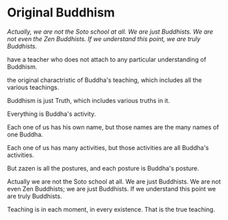 # Original Buddhism

_Actually, we are not the Soto school at all. We are just Buddhists. We are not even the Zen Buddhists. If we understand this point, we are truly Buddhists._

have a teacher who does not attach to any particular understanding of Buddhism.

the original charactristic of Buddha's teaching, which includes all the various teachings.

Buddhism is just Truth, which includes various truths in it.

Everything is Buddha's activity.

Each one of us has his own name, but those names are the many names of one Buddha.

Each one of us has many activities, but those activities are all Buddha's activities.

But zazen is all the postures, and each posture is Buddha's posture.

Actually we are not the Soto school at all. We are just Buddhists. We are not even Zen Buddhists; we are just Buddhists. If we understand this point we are truly Buddhists.

Teaching is in each moment, in every existence. That is the true teaching.
